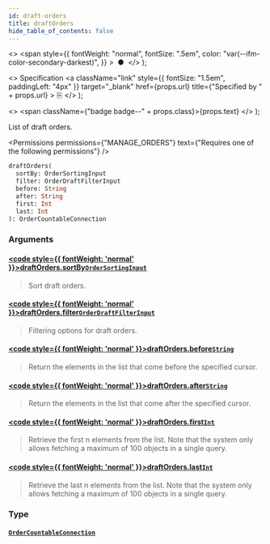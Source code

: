 ```yaml
---
id: draft-orders
title: draftOrders
hide_table_of_contents: false
---
```


  <>
    <span
      style={{
        fontWeight: "normal",
        fontSize: ".5em",
        color: "var(--ifm-color-secondary-darkest)",
      }}
    >
      &nbsp;●&nbsp;
    </span>
  </>
);

  <>
    Specification
    <a
      className="link"
      style={{ fontSize: "1.5em", paddingLeft: "4px" }}
      target="\_blank"
      href={props.url}
      title={"Specified by " + props.url}
    >
      ⎘
    </a>
  </>
);

  <>
    <span className={"badge badge--" + props.class}>{props.text}</span>
  </>
);

List of draft orders.

<Permissions
  permissions={"MANAGE_ORDERS"}
  text={"Requires one of the following permissions"}
/>

```graphql
draftOrders(
  sortBy: OrderSortingInput
  filter: OrderDraftFilterInput
  before: String
  after: String
  first: Int
  last: Int
): OrderCountableConnection
```

### Arguments

#### [<code style={{ fontWeight: 'normal' }}>draftOrders.<b>sortBy</b></code>](#)<Bullet />[`OrderSortingInput`](../../../api-reference/orders/inputs/order-sorting-input) <Badge class="secondary" text="input"/> <Badge class="secondary" text="orders"/>

> Sort draft orders.

#### [<code style={{ fontWeight: 'normal' }}>draftOrders.<b>filter</b></code>](#)<Bullet />[`OrderDraftFilterInput`](../../../api-reference/orders/inputs/order-draft-filter-input) <Badge class="secondary" text="input"/> <Badge class="secondary" text="orders"/>

> Filtering options for draft orders.

#### [<code style={{ fontWeight: 'normal' }}>draftOrders.<b>before</b></code>](#)<Bullet />[`String`](../../../api-reference/miscellaneous/scalars/string) <Badge class="secondary" text="scalar"/> <Badge class="secondary" text="miscellaneous"/>

> Return the elements in the list that come before the specified cursor.

#### [<code style={{ fontWeight: 'normal' }}>draftOrders.<b>after</b></code>](#)<Bullet />[`String`](../../../api-reference/miscellaneous/scalars/string) <Badge class="secondary" text="scalar"/> <Badge class="secondary" text="miscellaneous"/>

> Return the elements in the list that come after the specified cursor.

#### [<code style={{ fontWeight: 'normal' }}>draftOrders.<b>first</b></code>](#)<Bullet />[`Int`](../../../api-reference/miscellaneous/scalars/int) <Badge class="secondary" text="scalar"/> <Badge class="secondary" text="miscellaneous"/>

> Retrieve the first n elements from the list. Note that the system only allows fetching a maximum of 100 objects in a single query.

#### [<code style={{ fontWeight: 'normal' }}>draftOrders.<b>last</b></code>](#)<Bullet />[`Int`](../../../api-reference/miscellaneous/scalars/int) <Badge class="secondary" text="scalar"/> <Badge class="secondary" text="miscellaneous"/>

> Retrieve the last n elements from the list. Note that the system only allows fetching a maximum of 100 objects in a single query.

### Type

#### [`OrderCountableConnection`](../../../api-reference/miscellaneous/objects/order-countable-connection) <Badge class="secondary" text="object"/> <Badge class="secondary" text="miscellaneous"/>

>

